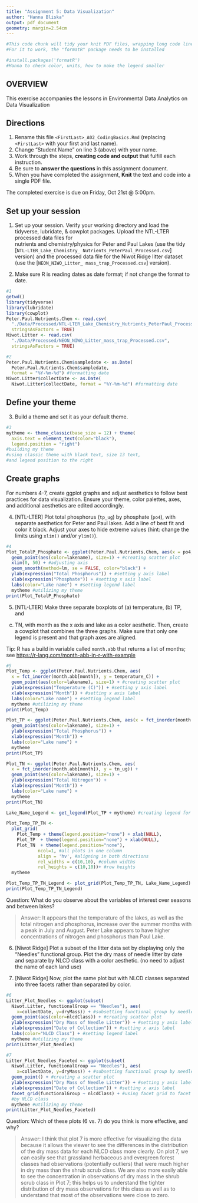 ```yaml
---
title: "Assignment 5: Data Visualization"
author: "Hanna Bliska"
output: pdf_document
geometry: margin=2.54cm
---
```


```r
#This code chunk will tidy your knit PDF files, wrapping long code lines
#For it to work, the "formatR" package needs to be installed

#install.packages('formatR')
#Hanna to check color, units, how to make the legend smaller
```

## OVERVIEW

This exercise accompanies the lessons in Environmental Data Analytics on Data Visualization 

## Directions
1. Rename this file `<FirstLast>_A02_CodingBasics.Rmd` (replacing `<FirstLast>` with your first and last name).
2. Change "Student Name" on line 3 (above) with your name.
3. Work through the steps, **creating code and output** that fulfill each instruction.
4. Be sure to **answer the questions** in this assignment document.
5. When you have completed the assignment, **Knit** the text and code into a single PDF file.

The completed exercise is due on Friday, Oct 21st @ 5:00pm.



## Set up your session 
1. Set up your session. Verify your working directory and load the tidyverse, 
lubridate, & cowplot packages. Upload the NTL-LTER processed data files for  
nutrients and chemistry/physics for Peter and Paul Lakes (use the tidy 
[`NTL-LTER_Lake_Chemistry_
Nutrients_PeterPaul_Processed.csv`] version) and 
the processed data file for the Niwot Ridge litter dataset (use the
[`NEON_NIWO_Litter_
mass_trap_Processed.csv`] version). 

2. Make sure R is reading dates as date format; if not change the format to date.

```r
#1 
getwd()
library(tidyverse)
library(lubridate)
library(cowplot)
Peter.Paul.Nutrients.Chem <- read.csv(
  "./Data/Processed/NTL-LTER_Lake_Chemistry_Nutrients_PeterPaul_Processed.csv",
  stringsAsFactors = TRUE)
Niwot.Litter <- read.csv(
  "./Data/Processed/NEON_NIWO_Litter_mass_trap_Processed.csv", 
  stringsAsFactors = TRUE)

#2 
Peter.Paul.Nutrients.Chem$sampledate <- as.Date(
  Peter.Paul.Nutrients.Chem$sampledate, 
  format = "%Y-%m-%d") #formatting date
Niwot.Litter$collectDate <- as.Date(
  Niwot.Litter$collectDate, format = "%Y-%m-%d") #formatting date

```
## Define your theme
3. Build a theme and set it as your default theme.

```r
#3
mytheme <- theme_classic(base_size = 12) + theme(
  axis.text = element_text(color="black"), 
  legend.position = "right") 
#building my theme 
#using classic theme with black text, size 13 text, 
#and legend position to the right
```

## Create graphs
For numbers 4-7, create ggplot graphs and adjust aesthetics to follow best 
practices for data visualization. Ensure your theme, color palettes, axes, 
and additional aesthetics are edited accordingly.

4. [NTL-LTER] Plot total phosphorus (`tp_ug`) by phosphate (`po4`), with 
separate aesthetics for Peter and Paul lakes. Add a line of best fit and 
color it black. Adjust your axes to hide extreme values (hint: change the 
limits using `xlim()` and/or `ylim()`).

```r
#4
Plot_TotalP_Phosphate <- ggplot(Peter.Paul.Nutrients.Chem, aes(x = po4, y = tp_ug)) +
  geom_point(aes(color=lakename), size=1) + #creating scatter plot
  xlim(0, 50) + #adjusting axis
  geom_smooth(method=lm, se = FALSE, color="black") +
  ylab(expression("Total Phosphorus")) + #setting y axis label
  xlab(expression("Phosphate")) + #setting x axis label
  labs(color="Lake name") + #setting legend label
  mytheme #utilizing my theme
print(Plot_TotalP_Phosphate)
```


5. [NTL-LTER] Make three separate boxplots of (a) temperature, (b) TP, and 
(c) TN, with month as the x axis and lake as a color aesthetic. Then, create 
a cowplot that combines the three graphs. Make sure that only one legend is 
present and that graph axes are aligned. 

Tip: R has a build in variable called `month.abb` that returns a list of months;
see <https://r-lang.com/month-abb-in-r-with-example>

```r
#5
Plot_Temp <- ggplot(Peter.Paul.Nutrients.Chem, aes(
  x = fct_inorder(month.abb[month]), y = temperature_C)) +
  geom_point(aes(color=lakename), size=1) + #creating scatter plot
  ylab(expression("Temperature (C)")) + #setting y axis label
  xlab(expression("Month")) + #setting x axis label
  labs(color="Lake name") + #setting legend label
  mytheme #utilizing my theme
print(Plot_Temp)

Plot_TP <- ggplot(Peter.Paul.Nutrients.Chem, aes(x = fct_inorder(month.abb[month]), y = tp_ug)) +
  geom_point(aes(color=lakename), size=1) +
  ylab(expression("Total Phosphorus")) +
  xlab(expression("Month")) +
  labs(color="Lake name") +
  mytheme
print(Plot_TP)

Plot_TN <- ggplot(Peter.Paul.Nutrients.Chem, aes(
  x = fct_inorder(month.abb[month]), y = tn_ug)) +
  geom_point(aes(color=lakename), size=1) +
  ylab(expression("Total Nitrogen")) +
  xlab(expression("Month")) +
  labs(color="Lake name") +
  mytheme
print(Plot_TN)

Lake_Name_Legend <- get_legend(Plot_TP + mytheme) #creating legend for cowplot

Plot_Temp_TP_TN <-
  plot_grid(
    Plot_Temp + theme(legend.position="none") + xlab(NULL),
    Plot_TP  + theme(legend.position="none") + xlab(NULL), 
    Plot_TN  + theme(legend.position="none"), 
            ncol=1, #all plots in one column
            align = 'hv', #aligning in both directions 
            rel_widths = c(10,10), #column widths
            rel_heights = c(10,10))+ #row heights
  mytheme

Plot_Temp_TP_TN_Legend <- plot_grid(Plot_Temp_TP_TN, Lake_Name_Legend) #adding legend
print(Plot_Temp_TP_TN_Legend)
```

Question: What do you observe about the variables of interest over seasons 
and between lakes? 

> Answer: It appears that the temperature of the lakes, as well as the total nitrogen and phosphorus, increase over the summer months with a peak in July and August. Peter Lake appears to have higher concentrations of nitrogen and phosphorus than Paul Lake. 

6. [Niwot Ridge] Plot a subset of the litter data set by displaying only the 
"Needles" functional group. Plot the dry mass of needle litter by date and 
separate by NLCD class with a color aesthetic. (no need to adjust the name 
of each land use)

7. [Niwot Ridge] Now, plot the same plot but with NLCD classes separated into 
three facets rather than separated by color. 

```r
#6
Litter_Plot_Needles <- ggplot(subset(
  Niwot.Litter, functionalGroup == "Needles"), aes(
    x=collectDate, y=dryMass)) + #subsetting functional group by needles
  geom_point(aes(color=nlcdClass)) + #creating scatter plot
  ylab(expression("Dry Mass of Needle Litter")) + #setting y axis label
  xlab(expression("Date of Collection")) + #setting x axis label
  labs(color="NLCD Class") + #setting legend label
  mytheme #utilizing my theme
print(Litter_Plot_Needles)

#7
Litter_Plot_Needles_Faceted <- ggplot(subset(
  Niwot.Litter, functionalGroup == "Needles"), aes(
    x=collectDate, y=dryMass)) + #subsetting functional group by needles
  geom_point() + #creating a scatter plot
  ylab(expression("Dry Mass of Needle Litter")) + #setting y axis label
  xlab(expression("Date of Collection")) + #setting x axis label
  facet_grid(functionalGroup ~ nlcdClass) + #using facet grid to facet the plot 
  #by NLCD class
  mytheme #utilizing my theme
print(Litter_Plot_Needles_Faceted)

```
Question: Which of these plots (6 vs. 7) do you think is more effective, and why? 

> Answer: I think that plot 7 is more effective for visualizing the data because it allows the viewer to see the differences in the distribution of the dry mass data for each NLCD class more clearly. On plot 7, we can easily see that grassland herbaceous and evergreen forest classes had observations (potentially outliers) that were much higher in dry mass than the shrub scrub class. We are also more easily able to see the concentration in observations of dry mass in the shrub scrub class in Plot 7; this helps us to understand the tighter distribution of dry mass observations for this class as well as to understand that most of the observations were close to zero.  